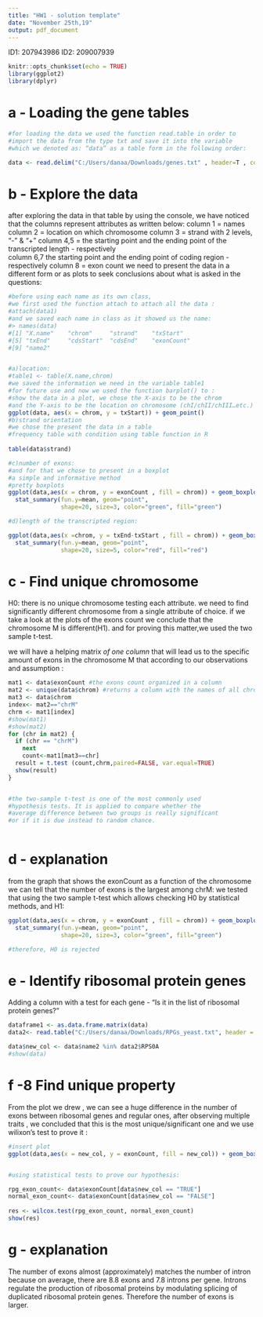 ---
title: "HW1 - solution template"
date: "November 25th,19"
output: pdf_document
---

ID1: 207943986
ID2: 209007939

```{r setup, include=FALSE}
knitr::opts_chunk$set(echo = TRUE)
library(ggplot2)
library(dplyr)
```

# a - Loading the gene tables

```{r load data}
#for loading the data we used the function read.table in order to 
#import the data from the type txt and save it into the variable
#which we denoted as: “data” as a table form in the following order: 

data <- read.delim("C:/Users/danaa/Downloads/genes.txt" , header=T , comment.char ="")

```

# b - Explore the data
after exploring the data in that table by using the console, we have noticed that the columns represent attributes as written below: 
column 1 = names 
column 2 = location on which chromosome 
column 3 = strand with 2 levels, “-” & “+” 
column 4,5 = the starting point and the ending point of the transcripted length - respectively  
column 6,7 the starting point and the ending point of coding region - respectively 
column 8 = exon count 
we need to present the data in a different form or as plots to seek conclusions about what is asked in the questions: 
```{r Explore the data}
#before using each name as its own class,
#we first used the function attach to attach all the data : 
#attach(data1)
#and we saved each name in class as it showed us the name: 
#> names(data)
#[1] "X.name"    "chrom"     "strand"    "txStart"  
#[5] "txEnd"     "cdsStart"  "cdsEnd"    "exonCount"
#[9] "name2"   


#a)location: 
#table1 <- table(X.name,chrom)
#we saved the information we need in the variable table1 
#for future use and now we used the function barplot() to :
#show the data in a plot, we chose the X-axis to be the chrom 
#and the Y-axis to be the location on chromosome (chI/chII/chIII…etc.) 
ggplot(data, aes(x = chrom, y = txStart)) + geom_point()
#b)strand orientation 
#we chose the present the data in a table
#frequency table with condition using table function in R
 
table(data$strand)

#c)number of exons:
#and for that we chose to present in a boxplot
#a simple and informative method 
#pretty boxplots
ggplot(data,aes(x = chrom, y = exonCount , fill = chrom)) + geom_boxplot(alpha=0.7) + 
  stat_summary(fun.y=mean, geom="point", 
               shape=20, size=3, color="green", fill="green")

#d)length of the transcripted region:

ggplot(data,aes(x =chrom, y = txEnd-txStart , fill = chrom)) + geom_boxplot(alpha=0.7) + 
  stat_summary(fun.y=mean, geom="point",
               shape=20, size=5, color="red", fill="red") 


```

# c - Find unique chromosome 
H0: there is no unique chromosome testing each attribute. 
we need to find significantly different chromosome from a single attribute of choice. 
if we take a look at the plots of the exons count we conclude that the chromosome M is different(H1). and for proving this matter,we used the two sample t-test.

we will have a helping matrix *of one column* that will lead us to the specific amount of exons in the chromosome M that according to our observations and assumption : 

```{r Find unique chromosome}

mat1 <- data$exonCount #the exons count organized in a column
mat2 <- unique(data$chrom) #returns a column with the names of all chromosomes 
mat3 <- data$chrom
index<- mat2=="chrM"
chrm <- mat1[index]
#show(mat1)
#show(mat2)
for (chr in mat2) {
  if (chr == "chrM")
    next 
    count<-mat1[mat3==chr]
  result = t.test (count,chrm,paired=FALSE, var.equal=TRUE)
  show(result)
}


#the two-sample t-test is one of the most commonly used 
#hypothesis tests. It is applied to compare whether the
#average difference between two groups is really significant
#or if it is due instead to random chance.
    
```

# d - explanation

from the graph that shows the exonCount as a function of the chromosome we can tell that the number of exons is the largest among chrM: 
we tested that using the two sample t-test which allows checking H0 by statistical methods, and H1: 


```{r proof}
 
ggplot(data,aes(x = chrom, y = exonCount , fill = chrom)) + geom_boxplot(alpha=0.7) + 
  stat_summary(fun.y=mean, geom="point",
               shape=20, size=3, color="green", fill="green")

#therefore, H0 is rejected 
```

# e - Identify ribosomal protein genes
Adding a column with a test for each gene - "Is it in the list of ribosomal protein genes?"
```{r rpg}
dataframe1 <- as.data.frame.matrix(data)
data2<- read.table("C:/Users/danaa/Downloads/RPGs_yeast.txt", header = T, comment.char="")

data$new_col <- data$name2 %in% data2$RPS0A
#show(data)
```

# f -8 Find unique property
From the plot we drew , we can see a huge difference in the number of exons between ribosomal genes and regular ones, after observing multiple traits , we concluded that this is the most unique/significant one and we use wilixon's test to prove it  : 



```{r Find unique property}
#insert plot
ggplot(data,aes(x = new_col, y = exonCount, fill = new_col)) + geom_boxplot(alpha=0.7) + stat_summary(fun.y=mean, geom="point", shape=20, size=5, color="red", fill="red") 


#using statistical tests to prove our hypothesis: 

rpg_exon_count<- data$exonCount[data$new_col == "TRUE"]
normal_exon_count<- data$exonCount[data$new_col == "FALSE"]
  
res <- wilcox.test(rpg_exon_count, normal_exon_count)
show(res)

```

# g - explanation
The number of exons almost (approximately) matches the number of intron because on average, there are 8.8 exons and 7.8 introns per gene.
Introns regulate the production of ribosomal proteins by modulating splicing of duplicated ribosomal protein genes. 
Therefore the number of exons is larger. 
